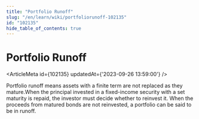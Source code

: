 ```yaml
---
title: "Portfolio Runoff"
slug: "/en/learn/wiki/portfoliorunoff-102135"
id: "102135"
hide_table_of_contents: true
---
```



# Portfolio Runoff

<ArticleMeta id={102135} updatedAt={'2023-09-26 13:59:00'} />
<div className='border-solid border-b border-t-0 my-4 border-[var(--ifm-color-gray-300)]' />

Portfolio runoff means assets with a finite term are not replaced as they mature.When the principal invested in a fixed-income security with a set maturity is repaid, the investor must decide whether to reinvest it. When the proceeds from matured bonds are not reinvested, a portfolio can be said to be in runoff.
